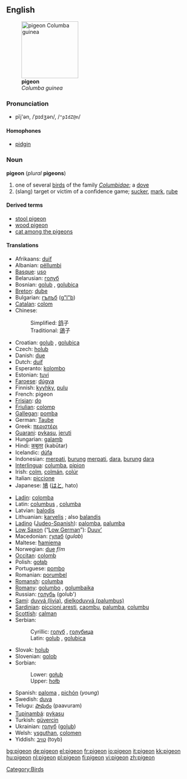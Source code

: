 {{wikipedia}}
==English==
[[Image:Columba guinea.jpg|thumb|right|150px|'''pigeon'''<br>''Columba guinea'']]
===Pronunciation===
*pĭj'ən, /ˈpɪdʒən/, /<tt>"pIdZ@n</tt>/

====Homophones====
*[[pidgin]]

===Noun===
'''pigeon''' (''plural'' '''pigeons''')
# one of several [[bird]]s of the family ''[[Columbidae]]''; a [[dove]]
# (slang) target or victim of a confidence game; [[sucker]], [[mark]], [[rube]]

====Derived terms====
*[[stool pigeon]]
*[[wood pigeon]]
*[[cat among the pigeons]]

====Translations====
{{top}}
*Afrikaans: [[duif]]
*Albanian: [[pëllumbi]]
*[[Basque]]: [[uso]]
*Belarusian: [[голуб]]
*Bosnian: [[golub#Bosnian|golub]] {{m}}, [[golubica#Bosnian|golubica]] {{f}}
*[[Breton]]: [[dube]]
*Bulgarian: [[гълъб]] ([[g"l"b]])
*[[Catalan]]: [[colom]]
*Chinese:
*:Simplified: [[鸽]]子
*:Traditional: [[鴿]]子
*Croatian: [[golub#Croatian|golub]] {{m}}, [[golubica#Croatian|golubica]] {{f}}
*Czech: [[holub]] {{m}}
*Danish: [[due]]
*Dutch: [[duif]] {{f}}
*Esperanto: [[kolombo]]
*Estonian: [[tuvi]]
*[[Faroese]]: [[dúgva]]
*Finnish: [[kyyhky]], [[pulu]]
*French: pigeon {{m}}
*[[Frisian]]: [[do]]
*[[Friulian]]: [[colomp]]
*[[Gallegan]]: [[pomba]]
*German: [[Taube]] {{f}}
*Greek: [[περιστέρι]]
*[[Guarani]]: [[pykasu]], [[jeruti]]
*Hungarian: [[galamb]]
*Hindi: [[कबूतर]] (kabūtar)
*Icelandic: [[dúfa]]
*Indonesian: [[merpati]], [[burung]] [[merpati]], [[dara]], [[burung]] [[dara]]
*[[Interlingua]]: [[columba]], [[pipion]]
*Irish: [[colm]], [[colmán]], [[colúr]]
*Italian: [[piccione]] {{m}}
*Japanese: [[鳩]] ([[はと]], hato)
{{mid}}
*[[Ladin]]: [[colomba]]
*Latin: [[columbus]] {{m}}, [[columba]] {{f}}
*Latvian: [[balodis]]
*Lithuanian: [[karvelis]] {{m}}; also [[balandis]] {{m}}
*[[Ladino]] ([[Judeo-Spanish]]): [[palomba]], [[palumba]] {{f}}
*[[Low Saxon]] (“[[Low German]]”): [[Duuv’]] {{f}}
*Macedonian: [[гулаб]] (''gulab'')
*Maltese: [[ħamiema]]
*Norwegian: [[due]] ''f''/''m''
*[[Occitan]]: [[colomb]]
*Polish: [[gołąb]]
*Portuguese: [[pombo]] {{m}}
*Romanian: [[porumbel]]
*[[Romansh]]: [[columba]]
*[[Romany]]: [[golumbo]] {{m}}, [[golumbaika]] {{f}}
*Russian: [[голубь]] (golub')
*[[Sami]]: [[duvvá (livia)]], [[dielkoduvvá (palumbus)]]
*[[Sardinian]]: [[piccioni aresti]], [[caombu]], [[palumba]], [[columbu]]
*[[Scottish]]: [[calman]]
*Serbian:
*:Cyrillic: [[голуб#Serbian|голуб]] {{m}}, [[голубица#Serbian|голубица]] {{f}}
*:Latin: [[golub#Serbian|golub]] {{m}}, [[golubica#Serbian|golubica]] {{f}}
*Slovak: [[holub]]
*Slovenian: [[golob]] {{m}}
*Sorbian:
*:Lower: [[gołub]]
*:Upper: [[hołb]]
*Spanish: [[paloma]] {{f}}, [[pichón]] {{m}} (''young'')
*Swedish: [[duva]]
*Telugu: [[పావురం]] (paavuram)
*[[Tupinambá]]: [[pykasu]]
*Turkish: [[güvercin]]
*Ukrainian: [[голуб]] ([[golub]])
*Welsh: [[ysguthan]], [[colomen]]
*Yiddish: [[טױב]] (toyb)
{{bottom}}

[[Category:Birds]]

[[bg:pigeon]]
[[de:pigeon]]
[[el:pigeon]]
[[fr:pigeon]]
[[io:pigeon]]
[[it:pigeon]]
[[kk:pigeon]]
[[hu:pigeon]]
[[nl:pigeon]]
[[pl:pigeon]]
[[fi:pigeon]]
[[vi:pigeon]]
[[zh:pigeon]]